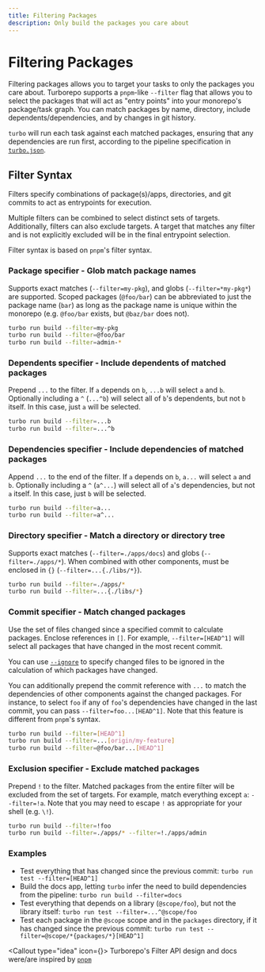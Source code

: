 ```yaml
---
title: Filtering Packages
description: Only build the packages you care about
---
```



# Filtering Packages

Filtering packages allows you to target your tasks to only the packages you care about.
Turborepo supports a `pnpm`-like `--filter` flag that allows you to select the packages
that will act as "entry points" into your monorepo's package/task graph.
You can match packages by name, directory, include dependents/dependencies, and by changes
in git history.

`turbo` will run each task against each matched packages, ensuring that any dependencies
are run first, according to the pipeline specification in [`turbo.json`](/docs/reference/configuration#pipeline).

## Filter Syntax

Filters specify combinations of package(s)/apps, directories, and git commits to act as entrypoints
for execution.

Multiple filters can be combined to select distinct sets of targets. Additionally, filters
can also exclude targets. A target that matches any filter and is not explicitly excluded will
be in the final entrypoint selection.

Filter syntax is based on `pnpm`'s filter syntax.

### Package specifier - Glob match package names

Supports exact matches (`--filter=my-pkg`), and globs (`--filter=*my-pkg*`) are supported.
Scoped packages (`@foo/bar`) can be abbreviated to just the package name (`bar`) as long as the package name
is unique within the monorepo (e.g. `@foo/bar` exists, but `@baz/bar` does not).

```sh
turbo run build --filter=my-pkg
turbo run build --filter=@foo/bar
turbo run build --filter=admin-*
```

### Dependents specifier - Include dependents of matched packages

Prepend `...` to the filter. If `a` depends on `b`, `...b` will select `a` and `b`.
Optionally including a `^` (`...^b`) will select all of `b`'s dependents, but not `b` itself. In this case, just `a` will be
selected.

```sh
turbo run build --filter=...b
turbo run build --filter=...^b
```

### Dependencies specifier - Include dependencies of matched packages

Append `...` to the end of the filter. If `a` depends on `b`, `a...` will select `a` and `b`.
Optionally including a `^` (`a^...`) will select all of `a`'s dependencies, but not `a` itself. In this case, just `b` will be selected.

```sh
turbo run build --filter=a...
turbo run build --filter=a^...
```

### Directory specifier - Match a directory or directory tree

Supports exact matches (`--filter=./apps/docs`) and globs (`--filter=./apps/*`).
When combined with other components, must be enclosed in `{}` (`--filter=...{./libs/*}`).

```sh
turbo run build --filter=./apps/*
turbo run build --filter=...{./libs/*}
```

### Commit specifier - Match changed packages

Use the set of files changed since a specified commit to calculate packages. Enclose references in
`[]`. For example, `--filter=[HEAD^1]` will select all packages that have changed in the most recent
commit.

You can use [`--ignore`](/docs/reference/command-line-reference#--ignore) to specify changed files to be ignored in the calculation of which packages have changed.

You can additionally prepend the commit reference with `...` to match the dependencies of other components
against the changed packages. For instance, to select `foo` if any of `foo`'s dependencies have changed in the last commit,
you can pass `--filter=foo...[HEAD^1]`. Note that this feature is different from `pnpm`'s syntax.

```sh
turbo run build --filter=[HEAD^1]
turbo run build --filter=...[origin/my-feature]
turbo run build --filter=@foo/bar...[HEAD^1]
```

### Exclusion specifier - Exclude matched packages

Prepend `!` to the filter. Matched packages from the entire filter will be excluded from the set of targets.
For example, match everything except `a`: `--filter=!a`. Note that you may need to escape `!` as appropriate for your shell (e.g. `\!`).

```sh
turbo run build --filter=!foo
turbo run build --filter=./apps/* --filter=!./apps/admin
```

### Examples

- Test everything that has changed since the previous commit: `turbo run test --filter=[HEAD^1]`
- Build the docs app, letting `turbo` infer the need to build dependencies from the pipeline: `turbo run build --filter=docs`
- Test everything that depends on a library (`@scope/foo`), but not the library itself: `turbo run test --filter=...^@scope/foo`
- Test each package in the `@scope` scope and in the `packages` directory, if it has changed since the previous commit:
  `turbo run test --filter=@scope/*{packages/*}[HEAD^1]`

<Callout type="idea" icon={<HeartIcon className="h-5 w-5 text-gray-400" aria-hidden="true" />}>
Turborepo's Filter API design and docs were/are inspired by 
[`pnpm`](https://pnpm.io/filtering)
</Callout>
